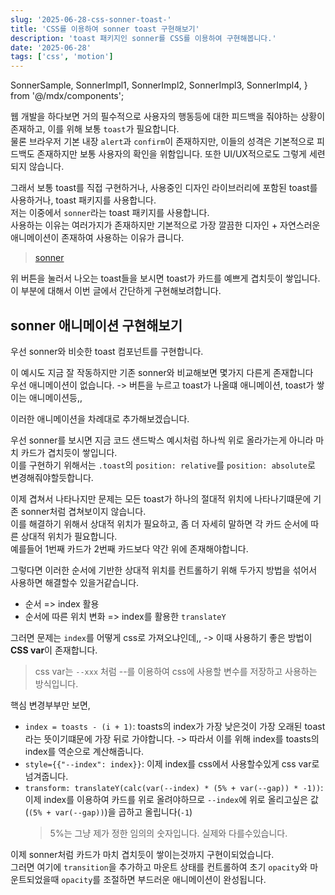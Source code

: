 ```yaml
---
slug: '2025-06-28-css-sonner-toast-'
title: 'CSS를 이용하여 sonner toast 구현해보기'
description: 'toast 패키지인 sonner를 CSS를 이용하여 구현해봅니다.'
date: '2025-06-28'
tags: ['css', 'motion']
---
```


  SonnerSample,
  SonnerImpl1,
  SonnerImpl2,
  SonnerImpl3,
  SonnerImpl4,
} from '@/mdx/components';

웹 개발을 하다보면 거의 필수적으로 사용자의 행동등에 대한 피드백을 줘야하는 상황이 존재하고, 이를 위해 보통 `toast`가 필요합니다.<br/>
물론 브라우저 기본 내장 `alert`과 `confirm`이 존재하지만, 이들의 성격은 기본적으로 피드백도 존재하지만 보통 사용자의 확인을 위함입니다. 또한 UI/UX적으로도 그렇게 세련되지 않습니다.<br/>

그래서 보통 toast를 직접 구현하거나, 사용중인 디자인 라이브러리에 포함된 toast를 사용하거나, toast 패키지를 사용합니다.<br/>
저는 이중에서 `sonner`라는 toast 패키지를 사용합니다.<br/>
사용하는 이유는 여러가지가 존재하지만 기본적으로 가장 깔끔한 디자인 + 자연스러운 애니메이션이 존재하여 사용하는 이유가 큽니다.<br/>

> [sonner](https://sonner.emilkowal.ski/)

<SonnerSample />

위 버튼을 눌러서 나오는 toast들을 보시면 toast가 카드를 예쁘게 겹치듯이 쌓입니다.<br/>
이 부분에 대해서 이번 글에서 간단하게 구현해보려합니다.<br/>

## sonner 애니메이션 구현해보기

우선 sonner와 비슷한 toast 컴포넌트를 구현합니다.<br/>

<SonnerImpl1 />

이 예시도 지금 잘 작동하지만 기존 sonner와 비교해보면 몇가지 다른게 존재합니다<br/>
우선 애니메이션이 없습니다. -> 버튼을 누르고 toast가 나올떄 애니메이션, toast가 쌓이는 애니메이션등,,<br/>

이러한 애니메이션을 차례대로 추가해보겠습니다.<br/>

우선 sonner를 보시면 지금 코드 샌드박스 예시처럼 하나씩 위로 올라가는게 아니라 마치 카드가 겹치듯이 쌓입니다.<br/>
이를 구현하기 위해서는 `.toast`의 `position: relative`를 `position: absolute`로 변경해줘야할듯합니다.<br/>

<SonnerImpl2 />

이제 겹쳐서 나타나지만 문제는 모든 toast가 하나의 절대적 위치에 나타나기떄문에 기존 sonner처럼 겹쳐보이지 않습니다.<br/>
이를 해결하기 위해서 상대적 위치가 필요하고, 좀 더 자세히 말하면 각 카드 순서에 따른 상대적 위치가 필요합니다.<br/>
예를들어 1번째 카드가 2번째 카드보다 약간 위에 존재해야합니다.<br/>

그렇다면 이러한 순서에 기반한 상대적 위치를 컨트롤하기 위해 두가지 방법을 섞어서 사용하면 해결할수 있을거같습니다.<br/>

- 순서 => index 활용
- 순서에 따른 위치 변화 => index를 활용한 `translateY`

그러면 문제는 `index`를 어떻게 css로 가져오냐인데,, -> 이때 사용하기 좋은 방법이 **CSS var**이 존재합니다.<br/>

> css var는 `--xxx` 처럼 --를 이용하여 css에 사용할 변수를 저장하고 사용하는 방식입니다.

<SonnerImpl3 />

핵심 변경부부만 보면,

- `index = toasts - (i + 1)`: toasts의 index가 가장 낮은것이 가장 오래된 toast라는 뜻이기떄문에 가장 뒤로 가야합니다. -> 따라서 이를 위해 index를 toasts의 index를 역순으로 계산해줍니다.
- `style={{"--index": index}}`: 이제 index를 css에서 사용할수있게 css var로 넘겨줍니다.
- `transform: translateY(calc(var(--index) * (5% + var(--gap)) * -1))`: 이제 index를 이용하여 카드를 위로 올려야하므로 `--index`에 위로 올리고싶은 값(`(5% + var(--gap))`)을 곱하고 올립니다(`-1`)
  > 5%는 그냥 제가 정한 임의의 숫자입니다. 실제와 다를수있습니다.

이제 sonner처럼 카드가 마치 겹치듯이 쌓이는것까지 구현이되었습니다.<br/>
그러면 여기에 `transition`을 추가하고 마운트 상태를 컨트롤하여 초기 `opacity`와 마운트되었을때 `opacity`를 조절하면 부드러운 애니메이션이 완성됩니다.<br/>

<SonnerImpl4 />
